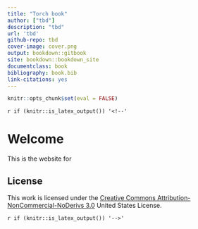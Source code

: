 ```yaml
---
title: "Torch book"
author: ["tbd"]
description: "tbd"
url: 'tbd'
github-repo: tbd
cover-image: cover.png
output: bookdown::gitbook
site: bookdown::bookdown_site
documentclass: book
bibliography: book.bib
link-citations: yes
---
```


```r
knitr::opts_chunk$set(eval = FALSE) 
```

`r if (knitr::is_latex_output()) '<!--'` 

# Welcome {-}


This is the website for 

## License {-}

This work is licensed under the [Creative Commons Attribution-NonCommercial-NoDerivs 3.0](http://creativecommons.org/licenses/by-nc-nd/3.0/us/) United States License.


`r if (knitr::is_latex_output()) '-->'`

